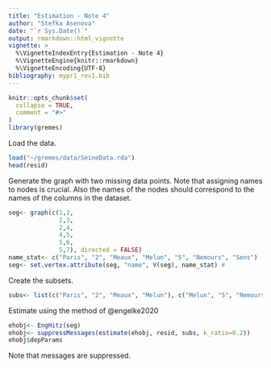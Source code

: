 ```yaml
---
title: "Estimation - Note 4"
author: "Stefka Asenova"
date: "`r Sys.Date()`"
output: rmarkdown::html_vignette
vignette: >
  %\VignetteIndexEntry{Estimation - Note 4}
  %\VignetteEngine{knitr::rmarkdown}
  %\VignetteEncoding{UTF-8}
bibliography: mypr1_rev1.bib
---
```


```r
knitr::opts_chunk$set(
  collapse = TRUE,
  comment = "#>"
)
library(gremes)
```

Load the data.
```r
load("~/gremes/data/SeineData.rda")
head(resid)

```

Generate the graph with two missing data points. Note that assigning names to nodes is crucial. Also the names of the nodes should correspond to the names of the columns in the dataset.
```r
seg<- graph(c(1,2,
              2,3,
              2,4,
              4,5,
              5,6,
              5,7), directed = FALSE)
name_stat<- c("Paris", "2", "Meaux", "Melun", "5", "Nemours", "Sens")
seg<- set.vertex.attribute(seg, "name", V(seg), name_stat) # 

```

Create the subsets.
```r
subs<- list(c("Paris", "2", "Meaux", "Melun"), c("Melun", "5", "Nemours", "Sens"))

```

Estimate using the method of @engelke2020
```r
ehobj<- EngHitz(seg)
ehobj<- suppressMessages(estimate(ehobj, resid, subs, k_ratio=0.2))
ehobj$depParams

```

Note that messages are suppressed.
